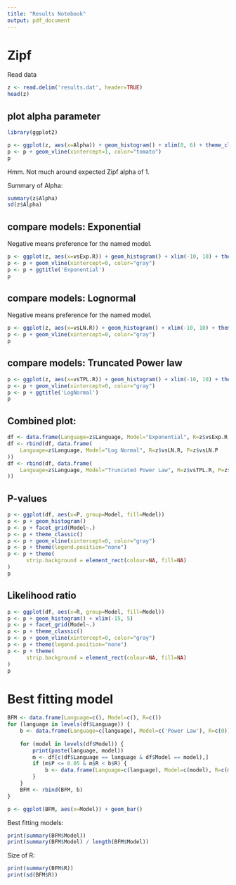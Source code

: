 ```yaml
---
title: "Results Notebook"
output: pdf_document
---
```


# Zipf

Read data

```r
z <- read.delim('results.dat', header=TRUE)
head(z)
```


## plot alpha parameter

```r
library(ggplot2)

p <- ggplot(z, aes(x=Alpha)) + geom_histogram() + xlim(0, 6) + theme_classic()
p <- p + geom_vline(xintercept=1, color="tomato")
p
```

Hmm. Not much around expected Zipf alpha of 1.

Summary of Alpha: 

```r
summary(z$Alpha)
sd(z$Alpha)
```



## compare models: Exponential

Negative means preference for the named model.

```r
p <- ggplot(z, aes(x=vsExp.R)) + geom_histogram() + xlim(-10, 10) + theme_classic()
p <- p + geom_vline(xintercept=0, color="gray")
p <- p + ggtitle('Exponential')
p
```

## compare models: Lognormal

Negative means preference for the named model.


```r
p <- ggplot(z, aes(x=vsLN.R)) + geom_histogram() + xlim(-10, 10) + theme_classic()
p <- p + geom_vline(xintercept=0, color="gray")
p
```

## compare models: Truncated Power law

```r
p <- ggplot(z, aes(x=vsTPL.R)) + geom_histogram() + xlim(-10, 10) + theme_classic()
p <- p + geom_vline(xintercept=0, color="gray")
p <- p + ggtitle('LogNormal')
p
```


## Combined plot:

```r
df <- data.frame(Language=z$Language, Model="Exponential", R=z$vsExp.R, P=z$vsExp.P)
df <- rbind(df, data.frame(
    Language=z$Language, Model="Log Normal", R=z$vsLN.R, P=z$vsLN.P    
))
df <- rbind(df, data.frame(
    Language=z$Language, Model="Truncated Power Law", R=z$vsTPL.R, P=z$vsTPL.P    
))
```

## P-values

```r
p <- ggplot(df, aes(x=P, group=Model, fill=Model))
p <- p + geom_histogram()
p <- p + facet_grid(Model~.)
p <- p + theme_classic()
p <- p + geom_vline(xintercept=0, color="gray")
p <- p + theme(legend.position="none")
p <- p + theme(
      strip.background = element_rect(colour=NA, fill=NA)
)
p
```

## Likelihood ratio

```r

p <- ggplot(df, aes(x=R, group=Model, fill=Model))
p <- p + geom_histogram() + xlim(-15, 5)
p <- p + facet_grid(Model~.)
p <- p + theme_classic()
p <- p + geom_vline(xintercept=0, color="gray")
p <- p + theme(legend.position="none")
p <- p + theme(
      strip.background = element_rect(colour=NA, fill=NA)
)
p
```


# Best fitting model

```r
BFM <- data.frame(Language=c(), Model=c(), R=c())
for (language in levels(df$Language)) {
    b <- data.frame(Language=c(language), Model=c('Power Law'), R=c(0))
    
    for (model in levels(df$Model)) {
        print(paste(language, model))
        m <- df[c(df$Language == language & df$Model == model),]
        if (m$P <= 0.05 & m$R < b$R) {
            b <- data.frame(Language=c(language), Model=c(model), R=c(m$R))
        }
    }
    BFM <- rbind(BFM, b)
}

p <- ggplot(BFM, aes(x=Model)) + geom_bar()

```

Best fitting models:
```r
print(summary(BFM$Model))
print(summary(BFM$Model) / length(BFM$Model))
```

Size of R:
```r
print(summary(BFM$R))
print(sd(BFM$R))

```




